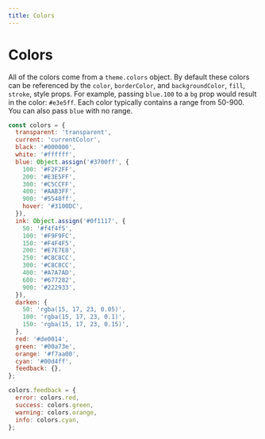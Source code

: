 ```yaml
---
title: Colors
---
```


# Colors

All of the colors come from a `theme.colors` object. By default these
colors can be referenced by the `color`, `borderColor`, and `backgroundColor`,
`fill`, `stroke`, style props. For example, passing `blue.100` to a `bg`
prop would result in the color: `#e3e5ff`. Each color typically contains a range from 50-900.
You can also pass `blue` with no range.

```jsx live=false
const colors = {
  transparent: 'transparent',
  current: 'currentColor',
  black: '#000000',
  white: '#ffffff',
  blue: Object.assign('#3700ff', {
    100: '#F2F2FF',
    200: '#E3E5FF',
    300: '#C5CCFF',
    400: '#AAB3FF',
    900: '#5548ff',
    hover: '#3100DC',
  }),
  ink: Object.assign('#0f1117', {
    50: '#f4f4f5',
    100: '#F9F9FC',
    150: '#F4F4F5',
    200: '#E7E7E8',
    250: '#C8C8CC',
    300: '#C8C8CC',
    400: '#A7A7AD',
    600: '#677282',
    900: '#222933',
  }),
  darken: {
    50: 'rgba(15, 17, 23, 0.05)',
    100: 'rgba(15, 17, 23, 0.1)',
    150: 'rgba(15, 17, 23, 0.15)',
  },
  red: '#de0014',
  green: '#00a73e',
  orange: '#f7aa00',
  cyan: '#00d4ff',
  feedback: {},
};

colors.feedback = {
  error: colors.red,
  success: colors.green,
  warning: colors.orange,
  info: colors.cyan,
};
```

<!-- <Colors /> -->
